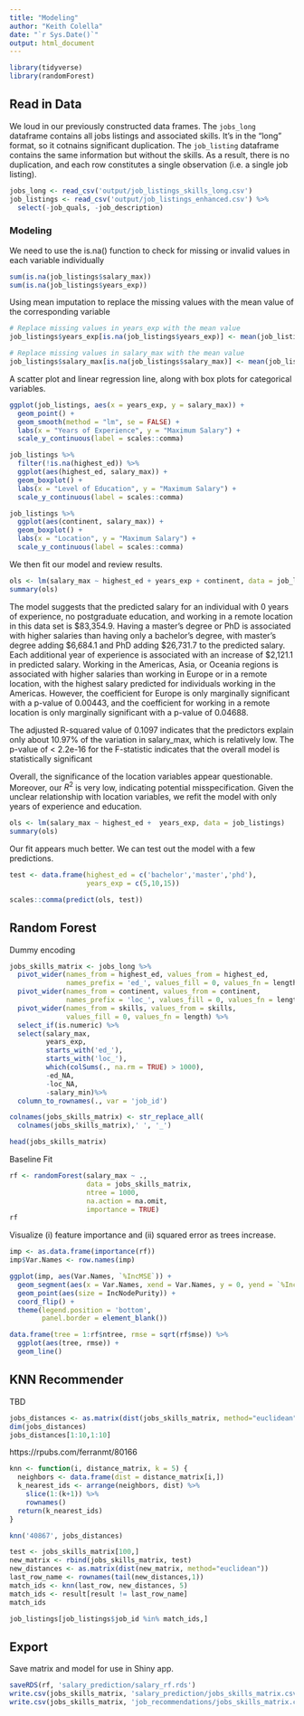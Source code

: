 ```yaml
---
title: "Modeling"
author: "Keith Colella"
date: "`r Sys.Date()`"
output: html_document
---
```


```r
library(tidyverse)
library(randomForest)
```

## Read in Data

We loud in our previously constructed data frames. The `jobs_long` dataframe contains all jobs listings and associated skills. It's in the "long" format, so it cotnains significant duplication. The `job_listing` dataframe contains the same information but without the skills. As a result, there is no duplication, and each row constitutes a single observation (i.e. a single job listing).

```r
jobs_long <- read_csv('output/job_listings_skills_long.csv')
job_listings <- read_csv('output/job_listings_enhanced.csv') %>%
  select(-job_quals, -job_description)
```

### Modeling 

We need to use the is.na() function to check for missing or invalid values in each variable individually

```r
sum(is.na(job_listings$salary_max))
sum(is.na(job_listings$years_exp))
```

Using mean imputation to replace the missing values with the mean value of the corresponding variable

```r
# Replace missing values in years_exp with the mean value
job_listings$years_exp[is.na(job_listings$years_exp)] <- mean(job_listings$years_exp, na.rm = TRUE)

# Replace missing values in salary_max with the mean value
job_listings$salary_max[is.na(job_listings$salary_max)] <- mean(job_listings$salary_max, na.rm = TRUE)
```

A scatter plot and linear regression line, along with box plots for categorical variables.

```r
ggplot(job_listings, aes(x = years_exp, y = salary_max)) +
  geom_point() +
  geom_smooth(method = "lm", se = FALSE) +
  labs(x = "Years of Experience", y = "Maximum Salary") +
  scale_y_continuous(label = scales::comma)

job_listings %>%
  filter(!is.na(highest_ed)) %>%
  ggplot(aes(highest_ed, salary_max)) + 
  geom_boxplot() +
  labs(x = "Level of Education", y = "Maximum Salary") +
  scale_y_continuous(label = scales::comma)

job_listings %>%
  ggplot(aes(continent, salary_max)) + 
  geom_boxplot() +
  labs(x = "Location", y = "Maximum Salary") +
  scale_y_continuous(label = scales::comma)
```

We then fit our model and review results.

```r
ols <- lm(salary_max ~ highest_ed + years_exp + continent, data = job_listings)
summary(ols)
```


The model suggests that the predicted salary for an individual with 0 years of experience, no postgraduate education, and working in a remote location in this data set is $83,354.9. Having a master's degree or PhD is associated with higher salaries than having only a bachelor's degree, with master's degree adding $6,684.1 and PhD adding $26,731.7 to the predicted salary. Each additional year of experience is associated with an increase of $2,121.1 in predicted salary. Working in the Americas, Asia, or Oceania regions is associated with higher salaries than working in Europe or in a remote location, with the highest salary predicted for individuals working in the Americas. However, the coefficient for Europe is only marginally significant with a p-value of 0.00443, and the coefficient for working in a remote location is only marginally significant with a p-value of 0.04688.

The adjusted R-squared value of 0.1097 indicates that the predictors explain only about 10.97% of the variation in salary_max, which is relatively low. The p-value of < 2.2e-16 for the F-statistic indicates that the overall model is statistically significant

Overall, the significance of the location variables appear questionable. Moreover, our $R^2$ is very low, indicating potential misspecification. Given the unclear relationship with location variables, we refit the model with only years of experience and education.

```r
ols <- lm(salary_max ~ highest_ed +  years_exp, data = job_listings)
summary(ols)
```

Our fit appears much better. We can test out the model with a few predictions.

```r
test <- data.frame(highest_ed = c('bachelor','master','phd'),
                   years_exp = c(5,10,15))

scales::comma(predict(ols, test))
```

## Random Forest

Dummy encoding

```r
jobs_skills_matrix <- jobs_long %>%
  pivot_wider(names_from = highest_ed, values_from = highest_ed,
              names_prefix = 'ed_', values_fill = 0, values_fn = length) %>%
  pivot_wider(names_from = continent, values_from = continent,
              names_prefix = 'loc_', values_fill = 0, values_fn = length) %>%
  pivot_wider(names_from = skills, values_from = skills,
              values_fill = 0, values_fn = length) %>%
  select_if(is.numeric) %>%
  select(salary_max,
         years_exp,
         starts_with('ed_'),
         starts_with('loc_'),
         which(colSums(., na.rm = TRUE) > 1000),
         -ed_NA,
         -loc_NA,
         -salary_min)%>%
  column_to_rownames(., var = 'job_id')

colnames(jobs_skills_matrix) <- str_replace_all(
  colnames(jobs_skills_matrix),' ', '_')

head(jobs_skills_matrix)
```

Baseline Fit

```r
rf <- randomForest(salary_max ~ .,
                   data = jobs_skills_matrix,
                   ntree = 1000,
                   na.action = na.omit,
                   importance = TRUE)
rf
```

Visualize (i) feature importance and (ii) squared error as trees increase.

```r
imp <- as.data.frame(importance(rf))
imp$Var.Names <- row.names(imp)

ggplot(imp, aes(Var.Names, `%IncMSE`)) +
  geom_segment(aes(x = Var.Names, xend = Var.Names, y = 0, yend = `%IncMSE`)) +
  geom_point(aes(size = IncNodePurity)) +
  coord_flip() +
  theme(legend.position = 'bottom',
        panel.border = element_blank())

data.frame(tree = 1:rf$ntree, rmse = sqrt(rf$mse)) %>%
  ggplot(aes(tree, rmse)) +
  geom_line()
```

## KNN Recommender

TBD

```r
jobs_distances <- as.matrix(dist(jobs_skills_matrix, method="euclidean"))
dim(jobs_distances)
jobs_distances[1:10,1:10]
```

https://rpubs.com/ferranmt/80166

```r
knn <- function(i, distance_matrix, k = 5) {
  neighbors <- data.frame(dist = distance_matrix[i,])
  k_nearest_ids <- arrange(neighbors, dist) %>% 
    slice(1:(k+1)) %>% 
    rownames()
  return(k_nearest_ids)
}
```


```r
knn('40867', jobs_distances)
```


```r
test <- jobs_skills_matrix[100,]
new_matrix <- rbind(jobs_skills_matrix, test)
new_distances <- as.matrix(dist(new_matrix, method="euclidean"))
last_row_name <- rownames(tail(new_distances,1))
match_ids <- knn(last_row, new_distances, 5)
match_ids <- result[result != last_row_name]
match_ids

job_listings[job_listings$job_id %in% match_ids,]
```


## Export

Save matrix and model for use in Shiny app.

```r
saveRDS(rf, 'salary_prediction/salary_rf.rds')
write.csv(jobs_skills_matrix, 'salary_prediction/jobs_skills_matrix.csv', row.names = FALSE)
write.csv(jobs_skills_matrix, 'job_recommendations/jobs_skills_matrix.csv', row.names = TRUE)
```